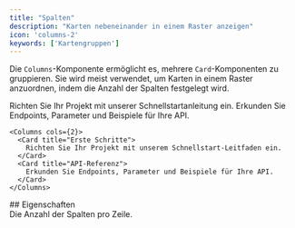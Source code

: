 ```yaml
---
title: "Spalten"
description: "Karten nebeneinander in einem Raster anzeigen"
icon: 'columns-2'
keywords: ['Kartengruppen']
---
```


Die `Columns`-Komponente ermöglicht es, mehrere `Card`-Komponenten zu gruppieren. Sie wird meist verwendet, um Karten in einem Raster anzuordnen, indem die Anzahl der Spalten festgelegt wird.

<Columns cols={2}>
  <Card title="Erste Schritte" icon="rocket">
    Richten Sie Ihr Projekt mit unserer Schnellstartanleitung ein.
  </Card>

  <Card title="API-Referenz" icon="code">
    Erkunden Sie Endpoints, Parameter und Beispiele für Ihre API.
  </Card>
</Columns>

```mdx Columns example
<Columns cols={2}>
  <Card title="Erste Schritte">
    Richten Sie Ihr Projekt mit unserem Schnellstart-Leitfaden ein.
  </Card>
  <Card title="API-Referenz">
    Erkunden Sie Endpoints, Parameter und Beispiele für Ihre API.
  </Card>
</Columns>
```


<div id="properties">
  ## Eigenschaften
</div>

<ResponseField name="cols" default={2}>
  Die Anzahl der Spalten pro Zeile.
</ResponseField>